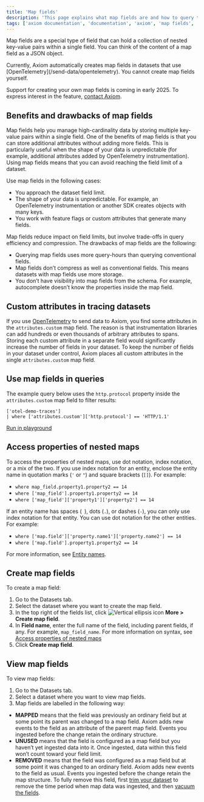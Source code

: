 ```yaml
---
title: 'Map fields'
description: 'This page explains what map fields are and how to query them.'
tags: ['axiom documentation', 'documentation', 'axiom', 'map fields', 'object fields', 'data types']
---
```


Map fields are a special type of field that can hold a collection of nested key-value pairs within a single field. You can think of the content of a map field as a JSON object.

<Note>
Currently, Axiom automatically creates map fields in datasets that use [OpenTelemetry](/send-data/opentelemetry). You cannot create map fields yourself.

Support for creating your own map fields is coming in early 2025. To express interest in the feature, [contact Axiom](https://axiom.co/contact).
</Note>

## Benefits and drawbacks of map fields

Map fields help you manage high-cardinality data by storing multiple key-value pairs within a single field. One of the benefits of map fields is that you can store additional attributes without adding more fields. This is particularly useful when the shape of your data is unpredictable (for example, additional attributes added by OpenTelemetry instrumentation). Using map fields means that you can avoid reaching the field limit of a dataset.

Use map fields in the following cases:
- You approach the dataset field limit.
- The shape of your data is unpredictable. For example, an OpenTelemetry instrumentation or another SDK creates objects with many keys.
- You work with feature flags or custom attributes that generate many fields.

Map fields reduce impact on field limits, but involve trade-offs in query efficiency and compression. The drawbacks of map fields are the following:
- Querying map fields uses more query-hours than querying conventional fields.
- Map fields don’t compress as well as conventional fields. This means datasets with map fields use more storage.
- You don’t have visibility into map fields from the schema. For example, autocomplete doesn’t know the properties inside the map field.

## Custom attributes in tracing datasets

If you use [OpenTelemetry](/send-data/opentelemetry) to send data to Axiom, you find some attributes in the `attributes.custom` map field. The reason is that instrumentation libraries can add hundreds or even thousands of arbitrary attributes to spans. Storing each custom attribute in a separate field would significantly increase the number of fields in your dataset. To keep the number of fields in your dataset under control, Axiom places all custom attributes in the single `attributes.custom` map field.

## Use map fields in queries

The example query below uses the `http.protocol` property inside the `attributes.custom` map field to filter results:

```kusto
['otel-demo-traces']
| where ['attributes.custom']['http.protocol'] == 'HTTP/1.1'
```

[Run in playground](https://play.axiom.co/axiom-play-qf1k/query?initForm=%7b%22apl%22%3a%22%5b%27otel-demo-traces%27%5d%5cn%7c%20where%20%5b%27attributes.custom%27%5d%5b%27http.protocol%27%5d%20%3d%3d%20%27HTTP%2f1.1%27%22%2c%22queryOptions%22%3a%7b%22quickRange%22%3a%2230d%22%7d%7d)

## Access properties of nested maps

To access the properties of nested maps, use dot notation, index notation, or a mix of the two. If you use index notation for an entity, enclose the entity name in quotation marks (`'` or `"`) and square brackets (`[]`). For example:
- `where map_field.property1.property2 == 14`
- `where ['map_field'].property1.property2 == 14`
- `where ['map_field']['property1']['property2'] == 14`

If an entity name has spaces (` `), dots (`.`), or dashes (`-`), you can only use index notation for that entity. You can use dot notation for the other entities. For example:
- `where ['map.field']['property.name1']['property.name2'] == 14`
- `where ['map.field'].property1.property2 == 14`

For more information, see [Entity names](/apl/entities/entity-names#quote-identifiers).

## Create map fields

To create a map field:

1. Go to the Datasets tab.
1. Select the dataset where you want to create the map field.
1. In the top right of the fields list, click <img src="/doc-assets/icons/ellipsis-vertical.svg" className="inline-icon" alt="Vertical ellipsis icon" /> **More > Create map field**.
1. In **Field name**, enter the full name of the field, including parent fields, if any. For example, `map_field_name`. For more information on syntax, see [Access properties of nested maps](#access-properties-of-nested-maps)
1. Click **Create map field**.

## View map fields

To view map fields:
1. Go to the Datasets tab.
1. Select a dataset where you want to view map fields.
1. Map fields are labelled in the following way:

- **MAPPED** means that the field was previously an ordinary field but at some point its parent was changed to a map field. Axiom adds new events to the field as an attribute of the parent map field. Events you ingested before the change retain the ordinary structure.
- **UNUSED** means that the field is configured as a map field but you haven’t yet ingested data into it. Once ingested, data within this field won’t count toward your field limit.
- **REMOVED** means that the field was configured as a map field but at some point it was changed to an ordinary field. Axiom adds new events to the field as usual. Events you ingested before the change retain the map structure. To fully remove this field, first [trim your dataset](/reference/datasets#trim-dataset) to remove the time period when map data was ingested, and then [vacuum the fields](/reference/datasets#vacuum-fields).